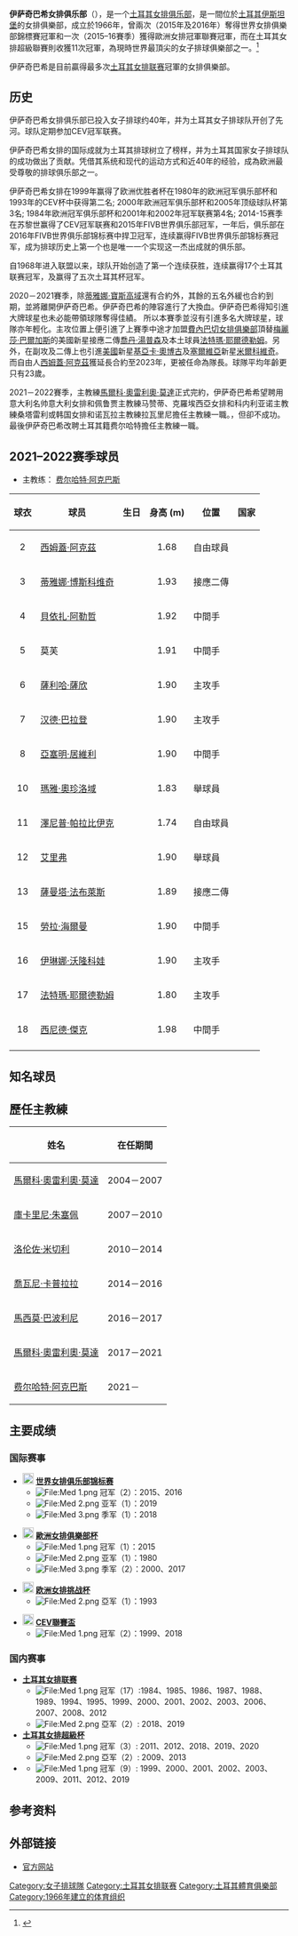 {{Infobox volleyball club
|clubname        = 伊萨奇巴希女排俱乐部 <br/>Eczacıbaşı Dynavit
|short name      = Eczacıbaşı Dynavit
|image           = 伊薩奇巴希女排俱樂部.png
|fullname        = Eczacıbaşı Sports Club
|founded         = 1966
|ground          = [[伊斯坦布尔|伊斯坦布尔]][[Eczacıbaşı_Sport_Salonu|Eczacıbaşı Sport Salonu]]
|capacity        = 1,000
|manager         = {{flagicon|TUR}} [[费尔哈特·阿克巴斯|费尔哈特·阿克巴斯]]
|chairman        = {{flagicon|TUR}} [[法魯克·艾克扎西巴希|法魯克·艾克扎西巴希]]
|captain         = {{flagicon|TUR}} [[蒂雅娜·博斯科維奇|蒂雅娜·博斯科維奇]]
|league          = [[土耳其女排联赛|土耳其女排联赛]]、[[CEV聯賽冠軍盃|欧洲女排冠军联赛]]
|season          = 
|position        = 
|website         = http://www.eczacibasisporkulubu.org.tr/
| leftarm1       = ff8c00
| body1          = ff8c00
| rightarm1      = ff8c00
| pattern_b1     = 
| shorts1        = 000000
| pattern_s1     = 000000
| leftarm2       = ff8c00
| body2          = FFFFff
| rightarm2      = ff8c00
| pattern_b2     =
| shorts2        = 000000
| pattern_s2     =
| leftarm3       = 4682b4
| body3          = 4682b4
| rightarm3      = 4682b4
| pattern_b3     = 
| shorts3        = 000000
| pattern_s3     =
| current        = 
}}

'''伊萨奇巴希女排俱乐部'''（{{lang-en|'''Eczacıbaşı Dynavit'''}}），是一个[[土耳其|土耳其]][[女排|女排]][[俱乐部|俱乐部]]，是一間位於[[土耳其|土耳其]][[伊斯坦堡|伊斯坦堡]]的女排俱樂部，成立於1966年，曾兩次（2015年及2016年）奪得世界女排俱樂部錦標賽冠軍和一次（2015–16賽季）獲得歐洲女排冠軍聯賽冠軍，而在土耳其女排超級聯賽則收獲11次冠軍，為現時世界最頂尖的女子排球俱樂部之一。<ref>{{Cite web |url=http://sports.abs-cbn.com/volleyball/news/2016/10/23/eczacibasi-vitra-makes-history-wins-back-back-titles-16969 |title=存档副本 |access-date=2016-10-25 |archive-date=2019-12-05 |archive-url=https://web.archive.org/web/20191205205828/https://sports.abs-cbn.com/volleyball/news/2016/10/23/eczacibasi-vitra-makes-history-wins-back-back-titles-16969 }}</ref>

伊萨奇巴希是目前贏得最多次[[土耳其女排联赛|土耳其女排联赛]]冠軍的女排俱樂部。

==历史==
伊萨奇巴希女排俱乐部已投入女子排球约40年，并为土耳其女子排球队开创了先河。球队定期参加CEV冠军联赛。

伊萨奇巴希女排的国际成就为土耳其排球树立了榜样，并为土耳其国家女子排球队的成功做出了贡献。凭借其系统和现代的运动方式和近40年的经验，成為欧洲最受尊敬的排球俱乐部之一。

伊萨奇巴希女排在1999年赢得了欧洲优胜者杯在1980年的欧洲冠军俱乐部杯和1993年的CEV杯中获得第二名; 2000年欧洲冠军俱乐部杯和2005年顶级球队杯第3名; 1984年欧洲冠军俱乐部杯和2001年和2002年冠军联赛第4名; 2014-15赛季在苏黎世赢得了CEV冠军联赛和2015年FIVB世界俱乐部冠军，一年后，俱乐部在2016年FIVB世界俱乐部锦标赛中捍卫冠军，连续赢得FIVB世界俱乐部锦标赛冠军，成为排球历史上第一个也是唯一一个实现这一杰出成就的俱乐部。

自1968年进入联盟以来，球队开始创造了第一个连续获胜，连续赢得17个土耳其联赛冠军，及赢得了五次土耳其杯冠军。

2020－2021賽季，除[[蒂雅娜·寶斯高域|蒂雅娜·寶斯高域]]還有合約外，其餘的五名外緩也合約到期，並將離開伊萨奇巴希。伊萨奇巴希的陣容進行了大換血。伊萨奇巴希得知引進大牌球星也未必能帶領球隊奪得佳績。
所以本賽季並沒有引進多名大牌球星，球隊亦年輕化。主攻位置上便引進了上賽季中途才加盟[[費內巴切女排俱樂部|費內巴切女排俱樂部]]頂替[[梅麗莎·巴爾加斯|梅麗莎·巴爾加斯]]的美國新星接應二傳[[喬丹·湯普森|喬丹·湯普森]]及本土球員[[法特瑪·耶爾德勒姆|法特瑪·耶爾德勒姆]]。另外，在副攻及二傳上也引進[[美國|美國]]新星[[基亞卡·奧博古|基亞卡·奧博古]]及[[塞爾維亞|塞爾維亞]]新星[[米爾科維奇|米爾科維奇]]。而自由人[[西姆蓋·阿克茲|西姆蓋·阿克茲]]獲延長合約至2023年，更被任命為隊長。球隊平均年齡更只有23歲。

2021－2022賽季，主教練[[馬爾科·奧雷利奧·莫達|馬爾科·奧雷利奧·莫達]]正式完約，伊萨奇巴希希望聘用意大利名帅意大利女排和佩鲁贾主教練马赞蒂、克羅埃西亞女排和科内利亚诺主教練桑塔雷利或韩国女排和诺瓦拉主教練拉瓦里尼擔任主教練一職。，但卻不成功。最後伊萨奇巴希改聘土耳其籍费尔哈特擔任主教練一職。

==2021–2022赛季球员==
*主教练：{{flagicon|TUR}} [[费尔哈特·阿克巴斯|费尔哈特·阿克巴斯]]
{| class="wikitable sortable" 
!球衣
!球员
!生日
!身高 (m)
!位置
!国家
|-
|align="center"| 2
|[[西姆蓋·阿克茲|西姆蓋·阿克茲]]
|{{Birth_date_and_age|1991|04|23}}
|align="center"| 1.68
|自由球員
|{{TUR}}
|-
|align="center"| 3
|[[蒂雅娜·寶斯高域|蒂雅娜·博斯科维奇]]
|{{Birth_date_and_age|1997|03|8}}
|align="center"| 1.93
|接應二傳
|{{SRB}} 
|-
|align="center"| 4
|[[貝依扎·阿勒哲|貝依扎·阿勒哲]]
|{{Birth_date_and_age|1995|07|27}}
|align="center"| 1.92
|中間手
|{{TUR}} 
|-
|align="center"| 5
|莫芙
|{{Birth_date_and_age|2000|03|31}}
|align="center"| 1.91
|中間手
|{{TUR}} 
|-
|align="center"| 6
|[[薩利哈·薩欣|薩利哈·薩欣]]
|{{Birth_date_and_age|1998|11|5}}
|align="center"| 1.90
|主攻手
|{{TUR}} 
|-
|align="center"| 7
|[[汉德·巴拉登|汉德·巴拉登]]
|{{Birth_date_and_age|1997|09|1}}
|align="center"| 1.90
|主攻手
|{{TUR}} 
|-
|align="center"| 8
|[[亞塞明·居維利|亞塞明·居維利]]
|{{Birth_date_and_age|1999|01|5}}
|align="center"| 1.90
|中間手
|{{TUR}} 
|-
|align="center"| 10
|[[瑪雅·奧珍洛域|瑪雅·奧珍洛域]]
|{{Birth_date_and_age|1984|9|6}}
|align="center"| 1.83
|舉球員
|{{SRB}}
|-
|align="center"| 11
|[[澤尼普·帕拉比伊克|澤尼普·帕拉比伊克]]
|{{Birth_date_and_age|2004|04|17}}
|align="center"| 1.74
|自由球員
|{{TUR}} 
|-
|align="center"| 12
|[[艾里弗|艾里弗]]
|{{Birth_date_and_age|2001|1|19}}
|align="center"| 1.90
|舉球員
|{{TUR}} 
|-
|align="center"| 13
|[[薩曼塔·法布萊斯|薩曼塔·法布萊斯]]
|{{Birth_date_and_age|1992|02|8}}
|align="center"| 1.89
|接應二傳
|{{CRO}} 
|-
|align="center"| 15
|[[勞拉·海爾曼|勞拉·海爾曼]]
|{{Birth_date_and_age|1993|05|17}}
|align="center"| 1.90
|中間手
|{{BEL}} 
|-
|align="center"| 16
|[[伊琳娜·沃隆科娃|伊琳娜·沃隆科娃]]
|{{Birth_date_and_age|1995|10|20}}
|align="center"| 1.90
|主攻手
|{{RUS}} 
|-
|align="center"| 17
|[[法特瑪·耶爾德勒姆|法特瑪·耶爾德勒姆]]
|{{Birth_date_and_age|1995|01|19}}
|align="center"| 1.80
|主攻手
|{{TUR}} 
|-
|align="center"| 18
|[[西尼德·傑克|西尼德·傑克]]
|{{Birth_date_and_age|1993|11|8}}
|align="center"| 1.98
|中間手
|{{TTO}} 
|-
|}

==知名球员==
{{columns-list|3|
* {{Flagicon|TUR}} [[纳兹·埃德米尔|纳兹·埃德米尔]]（2004－2009）
* {{Flagicon|USA}} {{link-en|南希·麥特卡爾夫|Nancy Metcalf}}（2006－2008）
* {{Flagicon|USA}} [[泰伊芭·哈尼夫－帕克|泰伊芭·哈尼夫－帕克]]（2007－2008）
* {{Flagicon|Italy}} [[安东内拉·德尔科雷|安东内拉·德尔科雷]]（2010－2011）
* {{Flagicon|TUR}} {{link-en|內斯莉漢·德米爾|Neslihan Demir}}（2010－2017）
* {{Flagicon|China}} [[王一梅|王一梅]]（2013－2014）
* {{Flagicon|GER}} [[克里斯蒂安·福斯特|克里斯蒂安·福斯特]]（2014－2016）
* {{Flagicon|USA}} [[喬丹·拉爾森_(排球運動員)|喬丹·拉爾森]]（2014－2019）
* {{Flagicon|Serbia}} [[蒂雅娜·寶斯高域|蒂雅娜·寶斯高域]]（2015－）
* {{Flagicon|Russia}} [[塔蒂亚娜·科舍列娃|塔蒂亚娜·科舍列娃]]（2016－2017）
* {{flagicon|BRA}} [[泰莎·梅內塞斯|泰莎·梅內塞斯]]（2016－2017）
* {{Flagicon|Serbia}} [[瑪雅·奧珍洛域|瑪雅·奧珍洛域]]（2016－2018，2021－）
* {{flagicon|USA}} [[瑞秋·亞當斯|瑞秋·亞當斯]]（2016－2018）
* {{Flagicon|USA}} [[蘿倫·吉布梅耶爾|蘿倫·吉布梅耶爾]]（2018－2020）
* {{Flagicon|KOR}} [[金軟景|金軟景]]（2018－2020）
* {{Flagicon|BRA}} [[娜塔莉亞·佩雷拉|娜塔莉亞·佩雷拉]]（2019－2020）
* {{Flagicon|USA}} [[卡莉·洛伊|卡莉·洛伊]]（2019－2020）
* {{Flagicon|USA}} [[基亞卡·奧博古|基亞卡·奧博古]]（2020－2021）
* {{Flagicon|USA}} [[乔丹·汤普森|乔丹·汤普森]]（2020－2021）
* {{Flagicon|BEL}} [[海爾曼|海爾曼]]（2021－）
* {{Flagicon|RUS}} [[伊琳娜·沃隆科娃|伊琳娜·沃隆科娃]]（2022－）
}}

== 歷任主教練 ==
{| class="wikitable"
!姓名
!在任期間
|-
|{{flagicon|Brazil}} [[馬爾科·奧雷利奧·莫達|馬爾科·奧雷利奧·莫達]]
|2004－2007
|-
|{{flagicon|ITA}} [[庫卡里尼·朱塞佩|庫卡里尼·朱塞佩]]
|2007－2010
|-
|{{flagicon|ITA}} [[洛伦佐·米切利|洛伦佐·米切利]]
|2010－2014
|-
|{{flagicon|ITA}} [[喬瓦尼·卡普拉拉|喬瓦尼·卡普拉拉]]
|2014－2016
|-
|{{flagicon|ITA}} [[馬西莫·巴波利尼|馬西莫·巴波利尼]]
|2016－2017
|-
|{{flagicon|Brazil}} [[馬爾科·奧雷利奧·莫達|馬爾科·奧雷利奧·莫達]]
|2017－2021
|-
|{{flagicon|TUR}} [[费尔哈特·阿克巴斯|费尔哈特·阿克巴斯]]
|2021－
|}

==主要成绩==

===国际赛事===
* [[File:Gold_medal_world_centered-2.svg|20px]] '''[[世界女排俱乐部锦标赛|世界女排俱乐部锦标赛]]'''
** [[File:Med_1.png|File:Med 1.png]] 冠军（2）：2015、2016
** [[File:Med_2.png|File:Med 2.png]] 亚军（1）：2019
** [[File:Med_3.png|File:Med 3.png]] 季军（1）：2018

* [[File:Shield_of_the_European_Union.svg|20px]] '''[[歐洲女排俱樂部杯|歐洲女排俱樂部杯]]'''
** [[File:Med_1.png|File:Med 1.png]] 冠军（1）：2015
** [[File:Med_2.png|File:Med 2.png]] 亚军（1）：1980
** [[File:Med_3.png|File:Med 3.png]] 季军（2）：2000、2017

* [[File:Shield_of_the_European_Union.svg|20px]] '''[[欧洲女排挑战杯|欧洲女排挑战杯]]'''
** [[File:Med_2.png|File:Med 2.png]] 亞军（1）：1993

* [[File:Shield_of_the_European_Union.svg|20px]] '''[[CEV聯賽盃|CEV聯賽盃]]'''
** [[File:Med_1.png|File:Med 1.png]] 冠军（2）：1999、2018

===国内赛事===
*'''[[土耳其女排联赛|土耳其女排联赛]]'''
** [[File:Med_1.png|File:Med 1.png]] 冠军（17）:1984、1985、1986、1987、1988、1989、1994、1995、1999、2000、2001、2002、2003、2006、2007、2008、2012
** [[File:Med_2.png|File:Med 2.png]] 亞军（2）: 2018、2019
*'''[[土耳其女排超級杯|土耳其女排超級杯]]'''
** [[File:Med_1.png|File:Med 1.png]] 冠军（3）: 2011、2012、2018、2019、2020
** [[File:Med_2.png|File:Med 2.png]] 亞军（2）: 2009、2013	
*'''{{link-en|土耳其女排杯|Turkish Women's Volleyball Cup}}'''
** [[File:Med_1.png|File:Med 1.png]] 冠军（9）: 1999、2000、2001、2002、2003、2009、2011、2012、2019

==参考资料==
{{reflist}}

==外部链接==
*[http://www.eczacibasisporkulubu.org.tr 官方网站] {{Wayback|url=http://www.eczacibasisporkulubu.org.tr/ |date=20160901154412 }}

{{DEFAULTSORT:Eczacibasi VitrA}}
[[Category:女子排球隊|Category:女子排球隊]]
[[Category:土耳其女排联赛|Category:土耳其女排联赛]]
[[Category:土耳其體育俱樂部|Category:土耳其體育俱樂部]]
[[Category:1966年建立的体育组织|Category:1966年建立的体育组织]]